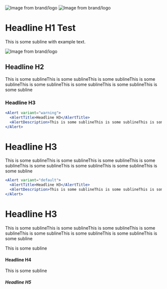 <Image src="/images/brand/logo-image-0.png" width={922} height={215.89874267578125} alt="Image from brand/logo" />

<Image src="/images/brand/logo-image-1.png" width={922} height={215.92404174804688} alt="Image from brand/logo" />

# Headline H1 Test

This is some subline with example text.

<Image src="/images/brand/logo-image-2.png" width={922} height={215.89874267578125} alt="Image from brand/logo" />

## Headline H2

This is some sublineThis is some sublineThis is some sublineThis is some sublineThis is some sublineThis is some sublineThis is some sublineThis is some subline

### Headline H3

```jsx
<Alert variant="warning">
  <AlertTitle>Headline H3</AlertTitle>
  <AlertDescription>This is some sublineThis is some sublineThis is some sublineThis is some sublineThis is some sublineThis is some sublineThis is some sublineThis is some subline</AlertDescription>
</Alert>
```

# Headline H3

This is some sublineThis is some sublineThis is some sublineThis is some sublineThis is some sublineThis is some sublineThis is some sublineThis is some subline

```jsx
<Alert variant="default">
  <AlertTitle>Headline H3</AlertTitle>
  <AlertDescription>This is some sublineThis is some sublineThis is some sublineThis is some sublineThis is some sublineThis is some sublineThis is some sublineThis is some subline</AlertDescription>
</Alert>
```

# Headline H3

This is some sublineThis is some sublineThis is some sublineThis is some sublineThis is some sublineThis is some sublineThis is some sublineThis is some subline

This is some subline

#### Headline H4

This is some subline

##### Headline H5

